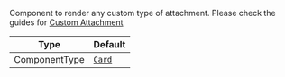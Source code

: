 Component to render any custom type of attachment. Please check the guides for [Custom Attachment](../../../../ui-cookbook/custom-attachments.mdx)

| Type          | Default                                              |
| ------------- | ---------------------------------------------------- |
| ComponentType | [`Card`](../../../../ui-components/message/card.mdx) |
